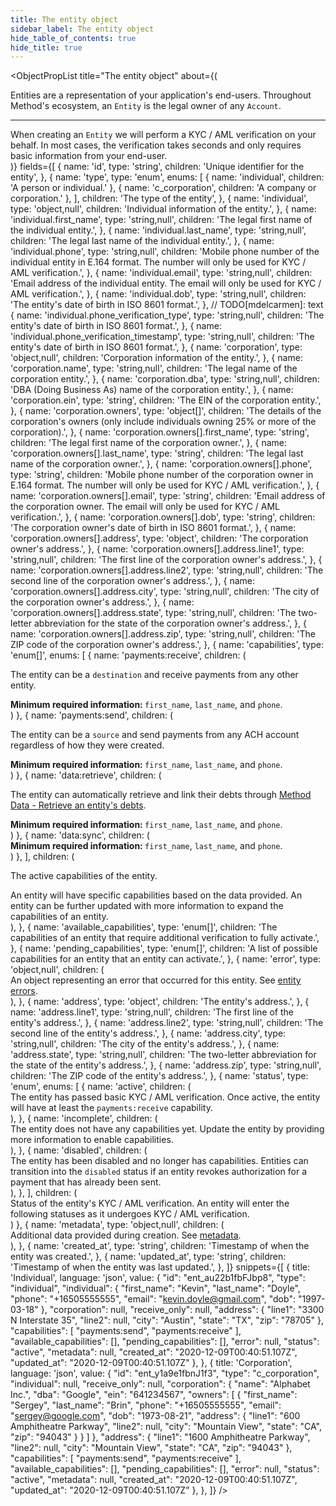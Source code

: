 ```yaml
---
title: The entity object
sidebar_label: The entity object
hide_table_of_contents: true
hide_title: true
---
```



<ObjectPropList
  title="The entity object"
  about={(
    <div>
      Entities are a representation of your application's end-users. Throughout
      Method's ecosystem, an <code>Entity</code> is the legal owner of any <code>Account</code>.
      <hr className="dotted-divider" />
      When creating an <code>Entity</code> we will perform a KYC / AML verification on your behalf. In
      most cases, the verification takes seconds and only requires basic information
      from your end-user.
    </div>
  )}
  fields={[
    {
      name: 'id',
      type: 'string',
      children: 'Unique identifier for the entity',
    },
    {
      name: 'type',
      type: 'enum',
      enums: [
        { name: 'individual', children: 'A person or individual.' },
        { name: 'c_corporation', children: 'A company or corporation.' },
      ],
      children: 'The type of the entity',
    },
    {
      name: 'individual',
      type: 'object,null',
      children: 'Individual information of the entity.',
    },
    {
      name: 'individual.first_name',
      type: 'string,null',
      children: 'The legal first name of the individual entity.',
    },
    {
      name: 'individual.last_name',
      type: 'string,null',
      children: 'The legal last name of the individual entity.',
    },
    {
      name: 'individual.phone',
      type: 'string,null',
      children: 'Mobile phone number of the individual entity in E.164 format. The number will only be used for KYC / AML verification.',
    },
    {
      name: 'individual.email',
      type: 'string,null',
      children: 'Email address of the individual entity. The email will only be used for KYC / AML verification.',
    },
    {
      name: 'individual.dob',
      type: 'string,null',
      children: 'The entity\'s date of birth in ISO 8601 format.',
    },
    // TODO[mdelcarmen]: text
    {
      name: 'individual.phone_verification_type',
      type: 'string,null',
      children: 'The entity\'s date of birth in ISO 8601 format.',
    },
    {
      name: 'individual.phone_verification_timestamp',
      type: 'string,null',
      children: 'The entity\'s date of birth in ISO 8601 format.',
    },
    {
      name: 'corporation',
      type: 'object,null',
      children: 'Corporation information of the entity.',
    },
    {
      name: 'corporation.name',
      type: 'string,null',
      children: 'The legal name of the corporation entity.',
    },
    {
      name: 'corporation.dba',
      type: 'string,null',
      children: 'DBA (Doing Business As) name of the corporation entity.',
    },
    {
      name: 'corporation.ein',
      type: 'string',
      children: 'The EIN of the corporation entity.',
    },
    {
      name: 'corporation.owners',
      type: 'object[]',
      children: 'The details of the corporation\'s owners (only include individuals owning 25% or more of the corporation).',
    },
    {
      name: 'corporation.owners[].first_name',
      type: 'string',
      children: 'The legal first name of the corporation owner.',
    },
    {
      name: 'corporation.owners[].last_name',
      type: 'string',
      children: 'The legal last name of the corporation owner.',
    },
    {
      name: 'corporation.owners[].phone',
      type: 'string',
      children: 'Mobile phone number of the corporation owner in E.164 format. The number will only be used for KYC / AML verification.',
    },
    {
      name: 'corporation.owners[].email',
      type: 'string',
      children: 'Email address of the corporation owner. The email will only be used for KYC / AML verification.',
    },
    {
      name: 'corporation.owners[].dob',
      type: 'string',
      children: 'The corporation owner\'s date of birth in ISO 8601 format.',
    },
    {
      name: 'corporation.owners[].address',
      type: 'object',
      children: 'The corporation owner\'s address.',
    },
    {
      name: 'corporation.owners[].address.line1',
      type: 'string,null',
      children: 'The first line of the corporation owner\'s address.',
    },
    {
      name: 'corporation.owners[].address.line2',
      type: 'string,null',
      children: 'The second line of the corporation owner\'s address.',
    },
    {
      name: 'corporation.owners[].address.city',
      type: 'string,null',
      children: 'The city of the corporation owner\'s address.',
    },
    {
      name: 'corporation.owners[].address.state',
      type: 'string,null',
      children: 'The two-letter abbreviation for the state of the corporation owner\'s address.',
    },
    {
      name: 'corporation.owners[].address.zip',
      type: 'string,null',
      children: 'The ZIP code of the corporation owner\'s address.',
    },
    {
      name: 'capabilities',
      type: 'enum[]',
      enums: [
        {
          name: 'payments:receive',
          children: (
            <div>
              <p>
                The entity can be a <code>destination</code> and receive payments from any
                other entity.
              </p>
              <strong>Minimum required information: </strong>
              <code>first_name</code>, <code>last_name</code>, and <code>phone</code>.
            </div>
          )
        },
        {
          name: 'payments:send',
          children: (
            <div>
              <p>
                The entity can be a <code>source</code> and send payments from any ACH
                account regardless of how they were created.
              </p>
              <strong>Minimum required information: </strong>
              <code>first_name</code>, <code>last_name</code>, and <code>phone</code>.
            </div>
          )
        },
        {
          name: 'data:retrieve',
          children: (
            <div>
              <p>
                The entity can automatically retrieve and link their debts
                through <a href="/guides/quick-start/retrieve-an-entitys-debts">Method Data - Retrieve an entity's debts</a>.
              </p>
              <strong>Minimum required information: </strong>
              <code>first_name</code>, <code>last_name</code>, and <code>phone</code>.
            </div>
          )
        },
        {
          name: 'data:sync',
          children: (
            <div>
              <strong>Minimum required information: </strong>
              <code>first_name</code>, <code>last_name</code>, and <code>phone</code>.
            </div>
          )
        },
      ],
      children: (
        <div>
          <p>
            The active capabilities of the entity.
          </p>
          An entity will have specific capabilities based on the data provided. An
          entity can be further updated with more information to expand the
          capabilities of an entity.
        </div>
      ),
    },
    {
      name: 'available_capabilities',
      type: 'enum[]',
      children: 'The capabilities of an entity that require additional verification to fully activate.',
    },
    {
      name: 'pending_capabilities',
      type: 'enum[]',
      children: 'A list of possible capabilities for an entity that an entity can activate.',
    },
    {
      name: 'error',
      type: 'object,null',
      children: (
        <div>
          An object representing an error that occurred for this entity.
          See <a href="/api/errors/resource#entity-errors">entity errors</a>.
        </div>
      ),
    },
    {
      name: 'address',
      type: 'object',
      children: 'The entity\'s address.',
    },
    {
      name: 'address.line1',
      type: 'string,null',
      children: 'The first line of the entity\'s address.',
    },
    {
      name: 'address.line2',
      type: 'string,null',
      children: 'The second line of the entity\'s address.',
    },
    {
      name: 'address.city',
      type: 'string,null',
      children: 'The city of the entity\'s address.',
    },
    {
      name: 'address.state',
      type: 'string,null',
      children: 'The two-letter abbreviation for the state of the entity\'s address.',
    },
    {
      name: 'address.zip',
      type: 'string,null',
      children: 'The ZIP code of the entity\'s address.',
    },
    {
      name: 'status',
      type: 'enum',
      enums: [
        {
          name: 'active',
          children: (
            <div>
              The entity has passed basic KYC / AML verification. Once active, the entity will
              have at least the <code>payments:receive</code> capability.
            </div>
          ),
        },
        {
          name: 'incomplete',
          children: (
            <div>
              The entity does not have any capabilities yet. Update the entity by providing
              more information to enable capabilities.
            </div>
          ),
        },
        {
          name: 'disabled',
          children: (
            <div>
              The entity has been disabled and no longer has capabilities. Entities
              can transition into the <code>disabled</code> status if an entity revokes authorization
              for a payment that has already been sent.
            </div>
          ),
        },
      ],
      children: (
        <div>
          Status of the entity's KYC / AML verification. An entity will enter the
          following statuses as it undergoes KYC / AML verification.
        </div>
      )
    },
    {
      name: 'metadata',
      type: 'object,null',
      children: (
        <div>
          Additional data provided during creation.
          See <a href="/api/metadata">metadata</a>.
        </div>
      ),
    },
    {
      name: 'created_at',
      type: 'string',
      children: 'Timestamp of when the entity was created.',
    },
    {
      name: 'updated_at',
      type: 'string',
      children: 'Timestamp of when the entity was last updated.',
    },
  ]}
  snippets={[
    {
      title: 'Individual',
      language: 'json',
      value: {
        "id": "ent_au22b1fbFJbp8",
        "type": "individual",
        "individual": {
          "first_name": "Kevin",
          "last_name": "Doyle",
          "phone": "+16505555555",
          "email": "kevin.doyle@gmail.com",
          "dob": "1997-03-18"
        },
        "corporation": null,
        "receive_only": null,
        "address": {
          "line1": "3300 N Interstate 35",
          "line2": null,
          "city": "Austin",
          "state": "TX",
          "zip": "78705"
        },
        "capabilities": [
          "payments:send",
          "payments:receive"
        ],
        "available_capabilities": [],
        "pending_capabilities": [],
        "error": null,
        "status": "active",
        "metadata": null,
        "created_at": "2020-12-09T00:40:51.107Z",
        "updated_at": "2020-12-09T00:40:51.107Z"
      },
    },
    {
      title: 'Corporation',
      language: 'json',
      value: {
        "id": "ent_y1a9e1fbnJ1f3",
        "type": "c_corporation",
        "individual": null,
        "receive_only": null,
        "corporation": {
          "name": "Alphabet Inc.",
          "dba": "Google",
          "ein": "641234567",
          "owners": [
            {
              "first_name": "Sergey",
              "last_name": "Brin",
              "phone": "+16505555555",
              "email": "sergey@google.com",
              "dob": "1973-08-21",
              "address": {
                "line1": "600 Amphitheatre Parkway",
                "line2": null,
                "city": "Mountain View",
                "state": "CA",
                "zip": "94043"
              }
            }
          ]
        },
        "address": {
          "line1": "1600 Amphitheatre Parkway",
          "line2": null,
          "city": "Mountain View",
          "state": "CA",
          "zip": "94043"
        },
        "capabilities": [
          "payments:send",
          "payments:receive"
        ],
        "available_capabilities": [],
        "pending_capabilities": [],
        "error": null,
        "status": "active",
        "metadata": null,
        "created_at": "2020-12-09T00:40:51.107Z",
        "updated_at": "2020-12-09T00:40:51.107Z"
      },
    },
  ]} />
